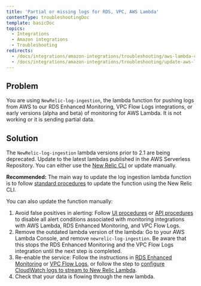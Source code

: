 ```yaml
---
title: 'Partial or missing logs for RDS, VPC, AWS Lambda'
contentType: troubleshootingDoc
template: basicDoc
topics:
  - Integrations
  - Amazon integrations
  - Troubleshooting
redirects:
  - /docs/integrations/amazon-integrations/troubleshooting/aws-lambda-collect-rdsvpc-logs-wont-work
  - /docs/integrations/amazon-integrations/troubleshooting/update-aws-lambda-collect-rdsvpclambda-logs
---
```


## Problem

You are using `NewRelic-log-ingestion`, the lambda function for pushing logs from AWS to our RDS Enhanced Monitoring, VPC Flow Logs integrations, or early versions (alpha and beta) of monitoring for AWS Lambda. It is not working or it is sending partial data.

## Solution

The `NewRelic-log-ingestion` lambda versions prior to 2.1 are being deprecated. Update to the latest lambdas published in the AWS Serverless Repository. You can either use the [New Relic CLI](https://developer.newrelic.com/build-tools/new-relic-one-applications/cli) or update manually.

**Recommended:** The main way to update the log ingestion lambda function is to follow [standard procedures](/docs/serverless-function-monitoring/aws-lambda-monitoring/get-started/update-lambda-monitoring) to update the function using the New Relic CLI.

You can also update the function manually:

1. Avoid false positives in alerting: Follow [UI procedures](/docs/alerts/new-relic-alerts/configuring-alert-policies/update-or-disable-policies-conditions#condition-on-off) or [API procedures](/alerts/rest-api-alerts/new-relic-alerts-rest-api/disable-enable-alerts-conditions-using-api) to disable all alert conditions associated with monitoring integrations with AWS Lambda, RDS Enhanced Monitoring, and VPC Flow Logs.
2. Remove the outdated lambda version of the lambda: Go to your AWS Lambda Console, and remove `newrelic-log-ingestion`. Be aware that this stops the RDS Enhanced Monitoring and the VPC Flow Logs integration until the next step is completed.
3. Re-enable the service: Follow the instructions in [RDS Enhanced Monitoring](/docs/integrations/amazon-integrations/aws-integrations-list/aws-rds-enhanced-monitoring-integration#activate) or [VPC Flow Logs](/docs/integrations/amazon-integrations/aws-integrations-list/aws-vpc-flow-logs-monitoring-integration#enable), or follow the step to [configure CloudWatch logs to stream to New Relic Lambda](/docs/serverless-function-monitoring/aws-lambda-monitoring/get-started/enable-new-relic-monitoring-aws-lambda#stream-logs).
4. Check that your data is flowing through the new lambda.
